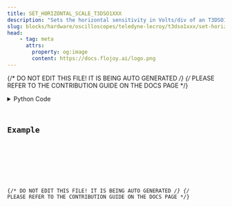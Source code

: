 ```yaml
---
title: SET_HORIZONTAL_SCALE_T3DSO1XXX
description: "Sets the horizontal sensitivity in Volts/div of an T3DSO1000(A)-2000 oscilloscope."
slug: blocks/hardware/oscilloscopes/teledyne-lecroy/t3dso1xxx/set-horizontal-scale-t3dso1xxx
head:
    - tag: meta
      attrs:
        property: og:image
        content: https://docs.flojoy.ai/logo.png
---
```


{/* DO NOT EDIT THIS FILE! IT IS BEING AUTO GENERATED */}
{/* PLEASE REFER TO THE CONTRIBUTION GUIDE ON THE DOCS PAGE */}


<DownloadStudioBanner />
<PythonDocsDisplay docstring={block_data["docstring"]} />
<details>
<summary>Python Code</summary>



<Code code={pythonCode} lang="py" wrap theme="dracula" />

[Find this Flojoy Block on GitHub](https://github.com/flojoy-ai/blocks/blob/main/blocks/HARDWARE/OSCILLOSCOPES/TELEDYNE_LECROY/T3DSO1XXX/SET_HORIZONTAL_SCALE_T3DSO1XXX/SET_HORIZONTAL_SCALE_T3DSO1XXX.py)

</details>

## Example


<GetHelpWidget />


<AppDisplay app={app} blockName="SET_HORIZONTAL_SCALE_T3DSO1XXX" client:visible />


<Example />

{/* DO NOT EDIT THIS FILE! IT IS BEING AUTO GENERATED */}
{/* PLEASE REFER TO THE CONTRIBUTION GUIDE ON THE DOCS PAGE */}
